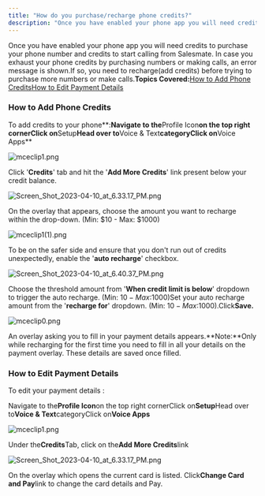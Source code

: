 ```yaml
---
title: "How do you purchase/recharge phone credits?"
description: "Once you have enabled your phone app you will need credits to purchase your phone number and credits to start calling from Salesmate. In case you exha..."
---
```


Once you have enabled your phone app you will need credits to purchase your phone number and credits to start calling from Salesmate. In case you exhaust your phone credits by purchasing numbers or making calls, an error message is shown.If so, you need to recharge(add credits) before trying to purchase more numbers or make calls.**Topics Covered:**[How to Add Phone Credits](https://support.salesmate.io/hc/en-us/articles/360004672232#h_01HT49R0WF0W6XC9VGF5JCP8BV)[How to Edit Payment Details](https://support.salesmate.io/hc/en-us/articles/360004672232#h_01HT49RTGH8VQRS22357W2CNKP)

### How to Add Phone Credits

To add credits to your phone**:**Navigate to the**Profile Icon**on the top right cornerClick on**Setup**Head over to**Voice & Text**categoryClick on**Voice Apps**

![mceclip1.png](./images/mceclip1-2.png)

Click '**Credits**' tab and hit the '**Add More Credits**' link present below your credit balance.

![Screen_Shot_2023-04-10_at_6.33.17_PM.png](./images/Screen-Shot-2023-04-10-at-6.33.17-PM.png)

On the overlay that appears, choose the amount you want to recharge within the drop-down. (Min: $10 - Max: $1000)

![mceclip1(1).png](./images/mceclip11.png)

To be on the safer side and ensure that you don't run out of credits unexpectedly, enable the '**auto recharge**' checkbox.

![Screen_Shot_2023-04-10_at_6.40.37_PM.png](./images/Screen-Shot-2023-04-10-at-6.40.37-PM.png)

Choose the threshold amount from '**When credit limit is below**' dropdown to trigger the auto recharge. (Min: $10 - Max: $1000)Set your auto recharge amount from the '**recharge for**' dropdown. (Min: $10 - Max:$1000).Click**Save.**

![mceclip0.png](./images/mceclip0-2.png)

An overlay asking you to fill in your payment details appears.**Note:**Only while recharging for the first time you need to fill in all your details on the payment overlay. These details are saved once filled.

### How to Edit Payment Details

To edit your payment details :

Navigate to the**Profile Icon**on the top right cornerClick on**Setup**Head over to**Voice & Text**categoryClick on**Voice Apps**

![mceclip1.png](./images/mceclip1-2.png)

Under the**Credits**Tab, click on the**Add More Credits**link

![Screen_Shot_2023-04-10_at_6.33.17_PM.png](./images/Screen-Shot-2023-04-10-at-6.33.17-PM.png)

On the overlay which opens the current card is listed. Click**Change Card and Pay**link to change the card details and Pay.
